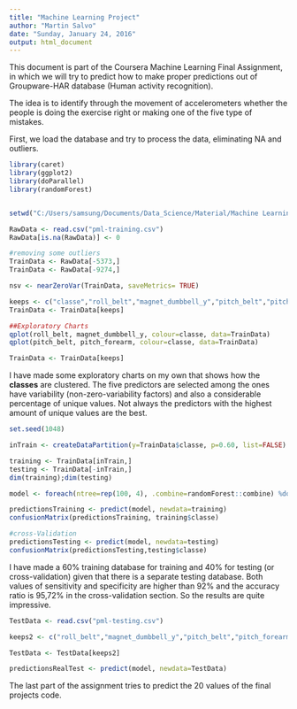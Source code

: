 ```yaml
---
title: "Machine Learning Project"
author: "Martin Salvo"
date: "Sunday, January 24, 2016"
output: html_document
---
```


This document is part of the Coursera Machine Learning Final Assignment, in which we will try to predict how to make proper predictions out of Groupware-HAR database (Human activity recognition).

The idea is to identify through the movement of accelerometers whether the people is doing the exercise right or making one of the five type of mistakes.

First, we load the database and try to process the data, eliminating NA and outliers.


```r
library(caret)
library(ggplot2)
library(doParallel)
library(randomForest)


setwd("C:/Users/samsung/Documents/Data_Science/Material/Machine Learning/CourseProject")

RawData <- read.csv("pml-training.csv")
RawData[is.na(RawData)] <- 0

#removing some outliers
TrainData <- RawData[-5373,]
TrainData <- RawData[-9274,]

nsv <- nearZeroVar(TrainData, saveMetrics= TRUE)

keeps <- c("classe","roll_belt","magnet_dumbbell_y","pitch_belt","pitch_forearm","roll_forearm")
TrainData <- TrainData[keeps]

##Exploratory Charts
qplot(roll_belt, magnet_dumbbell_y, colour=classe, data=TrainData)
qplot(pitch_belt, pitch_forearm, colour=classe, data=TrainData)

TrainData <- TrainData[keeps]

```

I have made some exploratory charts on my own that shows how the **classes** are clustered. The five predictors are selected among the ones have variability (non-zero-variability factors) and also a considerable percentage of unique values. Not always the predictors with the highest amount of unique values are the best.


```r

set.seed(1048)

inTrain <- createDataPartition(y=TrainData$classe, p=0.60, list=FALSE)

training <- TrainData[inTrain,]
testing <- TrainData[-inTrain,]
dim(training);dim(testing)

model <- foreach(ntree=rep(100, 4), .combine=randomForest::combine) %dopar% randomForest(training[,2:6], training$classe, ntree=ntree)

predictionsTraining <- predict(model, newdata=training)
confusionMatrix(predictionsTraining, training$classe)

#cross-Validation
predictionsTesting <- predict(model, newdata=testing)
confusionMatrix(predictionsTesting,testing$classe)

```


I have made a 60% training database for training and 40% for testing (or cross-validation) given that there is a separate testing database. Both values of sensitivity and specificity are higher than 92% and the accuracy ratio is 95,72% in the cross-validation section. So the results are quite impressive.

```r

TestData <- read.csv("pml-testing.csv")

keeps2 <- c("roll_belt","magnet_dumbbell_y","pitch_belt","pitch_forearm","roll_forearm")

TestData <- TestData[keeps2]

predictionsRealTest <- predict(model, newdata=TestData)

```

The last part of the assignment tries to predict the 20 values of the final projects code.

